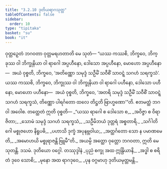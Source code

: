 ```yaml
---
title: "3.2.10 ဒုတိယရာဂသုတ္တ"
tableOfContents: false
sidebar:
  order: 10
type: "tipitaka"
basket: "su"
book: "it"
---
```



<DynamicBreadcrumb />

<Division number="69" book="it" e="ch" v="18" p="234">

<Paragraph number="440" book="it">
ဝုတ္တဉှေတံ ဘဂဝတာ ဝုတ္တမရဟတာတိ မေ သုတံ—
</Paragraph>

<Paragraph number="441" book="it">
“ယဿ ကဿစိ, ဘိက္ခဝေ, ဘိက္ခုဿ ဝါ ဘိက္ခုနိယာ ဝါ ရာဂေါ အပ္ပဟီနော, ဒေါသော အပ္ပဟီနော, မောဟော အပ္ပဟီနော—  အယံ ဝုစ္စတိ, ဘိက္ခဝေ, ‘အတိဏ္ဏော သမုဒ္ဒံ သဦမိံ သဝီစိံ သာဝဋ္ဋံ သဂဟံ သရက္ခသံ’. ယဿ ကဿစိ, ဘိက္ခဝေ, ဘိက္ခုဿ ဝါ ဘိက္ခုနိယာ ဝါ ရာဂေါ ပဟီနော, ဒေါသော ပဟီနော, မောဟော ပဟီနော—  အယံ ဝုစ္စတိ, ဘိက္ခဝေ, ‘အတရိ သမုဒ္ဒံ သဦမိံ သဝီစိံ သာဝဋ္ဋံ သဂဟံ သရက္ခသံ, တိဏ္ဏော ပါရင်္ဂတော ထလေ တိဋ္ဌတိ ဗြာဟ္မဏော’”တိ. ဧတမတ္ထံ ဘဂဝါ အဝေါစ. တတ္ထေတံ ဣတိ ဝုစ္စတိ—
</Paragraph>

<Paragraph number="442" type="verses" book="it">
_“ယဿ ရာဂေါ စ ဒေါသော စ,_  
_အဝိဇ္ဇာ စ ဝိရာဇိတာ;_  
_သောမံ သမုဒ္ဒံ သဂဟံ သရက္ခသံ,_  
_သဦမိဘယံ ဒုတ္တရံ အစ္စတာရိ._  

</Paragraph>

<Paragraph number="443" type="verses" book="it">
_သင်္ဂါတိဂေါ မစ္စုဇဟော နိရူပဓိ,_  
_ပဟာသိ ဒုက္ခံ အပုနဗ္ဘဝါယ;_  
_အတ္ထင်္ဂတော သော န ပမာဏမေတိ,_  
_အမောဟယိ မစ္စုရာဇန္တိ ဗြူမီ”တိ._  

</Paragraph>

<Paragraph number="444" book="it">
အယမ္ပိ အတ္ထော ဝုတ္တော ဘဂဝတာ, ဣတိ မေ သုတန္တိ.

</Paragraph>
</Division>

<Paragraph number="445" type="center" book="it">
ဒသမံ.



</Paragraph>

<Paragraph number="446" type="center" book="it">
ဒုတိယော ဝဂ္ဂေါ.



</Paragraph>

<Paragraph number="447" type="center" book="it">
တဿုဒ္ဒါနံ


</Paragraph>

<Paragraph number="448" type="verses" book="it">
_ပုညံ စက္ခု အထ ဣန္ဒြိယာနိ,_  
_အဒ္ဓါ စ စရိတံ ဒုဝေ သောစိ;_  
_မုနော အထ ရာဂဒုဝေ,_  
_ပုန ဝဂ္ဂမာဟု ဒုတိယမုတ္တမန္တိ._
</Paragraph>